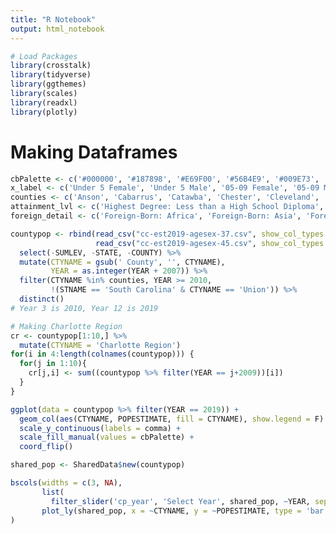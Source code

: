 ```yaml
---
title: "R Notebook"
output: html_notebook
---
```




```r
# Load Packages
library(crosstalk)
library(tidyverse)
library(ggthemes)
library(scales)
library(readxl)
library(plotly)
```


# Making Dataframes
```r
cbPalette <- c('#000000', '#187898', '#E69F00', '#56B4E9', '#009E73', '#F0E442', '#0072B2', '#D55E00', '#CC79A7', '#128409', '#6517A9', '#B91036', '8FB910', '#1029B9')
x_label <- c('Under 5 Female', 'Under 5 Male', '05-09 Female', '05-09 Male', '10-14 Female', '10-14 Male', '15-19 Female', '15-19 Male', '20-24 Female', '20-24 Male', '25-29 Female', '25-29 Male', '30-34 Female', '30-34 Male', '35-39 Female', '35-39 Male', '40-44 Female', '40-44 Male', '45-49 Female', '45-49 Male', '50-54 Female', '50-54 Male', '55-59 Female', '55-59 Male', '60-64 Female', '60-64 Male', '65-69 Female', '65-69 Male', '70-74 Female', '70-74 Male', '75-79 Female', '75-79 Male', '80-84 Female', '80-84 Male', '85 and over Female', '85 and over Male')
counties <- c('Anson', 'Cabarrus', 'Catawba', 'Chester', 'Cleveland', 'Gaston', 'Iredell', 'Lancaster', 'Lincoln', 'Mecklenburg', 'Rowan', 'Stanly', 'Union', 'York')
attainment_lvl <- c('Highest Degree: Less than a High School Diploma', 'Highest Degree: High School Diploma', 'Highest Degree: Some College, No Degree', "Highest Degree: Associate's Degree", "Highest Degree: Bachelor's Degree", "Highest Degree: Graduate or Professional Degree")
foreign_detail <- c('Foreign-Born: Africa', 'Foreign-Born: Asia', 'Foreign-Born: Europe', 'Foreign-Born: Latin America', 'Place of Birth Total')

countypop <- rbind(read_csv("cc-est2019-agesex-37.csv", show_col_types = F),
                   read_csv("cc-est2019-agesex-45.csv", show_col_types = F)) %>%
  select(-SUMLEV, -STATE, -COUNTY) %>%
  mutate(CTYNAME = gsub(' County', '', CTYNAME),
         YEAR = as.integer(YEAR + 2007)) %>%
  filter(CTYNAME %in% counties, YEAR >= 2010,
         !(STNAME == 'South Carolina' & CTYNAME == 'Union')) %>%
  distinct()
# Year 3 is 2010, Year 12 is 2019

# Making Charlotte Region
cr <- countypop[1:10,] %>%
  mutate(CTYNAME = 'Charlotte Region')
for(i in 4:length(colnames(countypop))) {
  for(j in 1:10){
    cr[j,i] <- sum((countypop %>% filter(YEAR == j+2009))[i])
  }
}
```

```r
ggplot(data = countypop %>% filter(YEAR == 2019)) +
  geom_col(aes(CTYNAME, POPESTIMATE, fill = CTYNAME), show.legend = F) +
  scale_y_continuous(labels = comma) +
  scale_fill_manual(values = cbPalette) +
  coord_flip()
```

```r
shared_pop <- SharedData$new(countypop)

bscols(widths = c(3, NA),
       list(
         filter_slider('cp_year', 'Select Year', shared_pop, ~YEAR, sep=',', round = T, dragRange = F)),
       plot_ly(shared_pop, x = ~CTYNAME, y = ~POPESTIMATE, type = 'bar')
)
```


